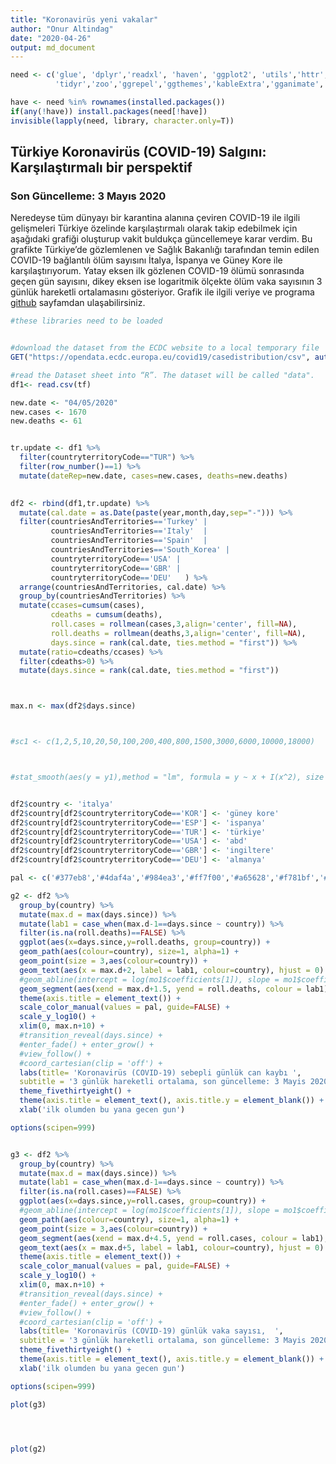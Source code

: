 ```yaml
---
title: "Koronavirüs yeni vakalar"
author: "Onur Altindag"
date: "2020-04-26"
output: md_document
---
```


```r
need <- c('glue', 'dplyr','readxl', 'haven', 'ggplot2', 'utils','httr', 'viridis', 'ggsci',
          'tidyr','zoo','ggrepel','ggthemes','kableExtra','gganimate','ftplottools','lubridate')

have <- need %in% rownames(installed.packages()) 
if(any(!have)) install.packages(need[!have]) 
invisible(lapply(need, library, character.only=T)) 
```

## Türkiye Koronavirüs (COVID-19) Salgını: Karşılaştırmalı bir perspektif

### Son Güncelleme: 3 Mayıs 2020 

Neredeyse tüm dünyayı bir karantina alanına çeviren COVID-19 ile ilgili gelişmeleri Türkiye özelinde  karşılaştırmalı olarak takip edebilmek için aşağıdaki grafiği oluşturup vakit buldukça güncellemeye karar verdim. Bu grafikte Türkiye'de gözlemlenen ve Sağlık Bakanlığı tarafından temin edilen COVID-19 bağlantılı ölüm sayısını İtalya, İspanya ve Güney Kore ile karşılaştırıyorum.  Yatay eksen ilk gözlenen COVID-19 ölümü sonrasında geçen gün sayısını, dikey eksen ise logaritmik ölçekte  ölüm vaka sayısının 3 günlük hareketli ortalamasını gösteriyor. Grafik ile ilgili veriye ve programa [github](https://github.com/ronuraltindag/personalweb/tree/master/content/posts) sayfamdan ulaşabilirsiniz.      



```r

#these libraries need to be loaded


#download the dataset from the ECDC website to a local temporary file
GET("https://opendata.ecdc.europa.eu/covid19/casedistribution/csv", authenticate(":", ":", type="ntlm"), write_disk(tf <- tempfile(fileext = ".csv")))

#read the Dataset sheet into “R”. The dataset will be called "data".
df1<- read.csv(tf)

new.date <- "04/05/2020"
new.cases <- 1670 
new.deaths <- 61


tr.update <- df1 %>%
  filter(countryterritoryCode=="TUR") %>%
  filter(row_number()==1) %>%
  mutate(dateRep=new.date, cases=new.cases, deaths=new.deaths) 
  

df2 <- rbind(df1,tr.update) %>%
  mutate(cal.date = as.Date(paste(year,month,day,sep="-"))) %>%
  filter(countriesAndTerritories=='Turkey' | 
         countriesAndTerritories=='Italy'  | 
         countriesAndTerritories=='Spain'  |
         countriesAndTerritories=='South_Korea' | 
         countryterritoryCode=='USA' | 
         countryterritoryCode=='GBR' | 
         countryterritoryCode=='DEU'   ) %>%
  arrange(countriesAndTerritories, cal.date) %>%
  group_by(countriesAndTerritories) %>%
  mutate(ccases=cumsum(cases), 
         cdeaths = cumsum(deaths), 
         roll.cases = rollmean(cases,3,align='center', fill=NA),  
         roll.deaths = rollmean(deaths,3,align='center', fill=NA), 
         days.since = rank(cal.date, ties.method = "first")) %>%
  mutate(ratio=cdeaths/ccases) %>%
  filter(cdeaths>0) %>%
  mutate(days.since = rank(cal.date, ties.method = "first")) 



max.n <- max(df2$days.since)




```

```r





#sc1 <- c(1,2,5,10,20,50,100,200,400,800,1500,3000,6000,10000,18000)



#stat_smooth(aes(y = y1),method = "lm", formula = y ~ x + I(x^2), size = 1)


df2$country <- 'italya'
df2$country[df2$countryterritoryCode=='KOR'] <- 'güney kore'
df2$country[df2$countryterritoryCode=='ESP'] <- 'ispanya'
df2$country[df2$countryterritoryCode=='TUR'] <- 'türkiye'
df2$country[df2$countryterritoryCode=='USA'] <- 'abd'
df2$country[df2$countryterritoryCode=='GBR'] <- 'ingiltere'
df2$country[df2$countryterritoryCode=='DEU'] <- 'almanya'

pal <- c('#377eb8','#4daf4a','#984ea3','#ff7f00','#a65628','#f781bf','#e41a1c')

g2 <- df2 %>% 
  group_by(country) %>%
  mutate(max.d = max(days.since)) %>%
  mutate(lab1 = case_when(max.d-1==days.since ~ country)) %>%
  filter(is.na(roll.deaths)==FALSE) %>%
  ggplot(aes(x=days.since,y=roll.deaths, group=country)) + 
  geom_path(aes(colour=country), size=1, alpha=1) + 
  geom_point(size = 3,aes(colour=country)) + 
  geom_text(aes(x = max.d+2, label = lab1, colour=country), hjust = 0) + 
  #geom_abline(intercept = log(mo1$coefficients[1]), slope = mo1$coefficients[2], colour='grey', linetype=2, size=2) +
  geom_segment(aes(xend = max.d+1.5, yend = roll.deaths, colour = lab1), linetype = 2) + 
  theme(axis.title = element_text()) + 
  scale_color_manual(values = pal, guide=FALSE) +
  scale_y_log10() +
  xlim(0, max.n+10) +
  #transition_reveal(days.since) + 
  #enter_fade() + enter_grow() + 
  #view_follow() +
  #coord_cartesian(clip = 'off') +
  labs(title= 'Koronavirüs (COVID-19) sebepli günlük can kaybı ', 
  subtitle = '3 günlük hareketli ortalama, son güncelleme: 3 Mayis 2020 ', x=' ',y='') +
  theme_fivethirtyeight() + 
  theme(axis.title = element_text(), axis.title.y = element_blank()) + 
  xlab('ilk olumden bu yana gecen gun')

options(scipen=999)



```

```r

g3 <- df2 %>% 
  group_by(country) %>%
  mutate(max.d = max(days.since)) %>%
  mutate(lab1 = case_when(max.d-1==days.since ~ country)) %>%
  filter(is.na(roll.cases)==FALSE) %>%
  ggplot(aes(x=days.since,y=roll.cases, group=country)) + 
  #geom_abline(intercept = log(mo1$coefficients[1]), slope = mo1$coefficients[2], colour='grey', linetype=2, size=2) +
  geom_path(aes(colour=country), size=1, alpha=1) + 
  geom_point(size = 3,aes(colour=country)) + 
  geom_segment(aes(xend = max.d+4.5, yend = roll.cases, colour = lab1), linetype = 2) + 
  geom_text(aes(x = max.d+5, label = lab1, colour=country), hjust = 0) + 
  theme(axis.title = element_text()) + 
  scale_color_manual(values = pal, guide=FALSE) +
  scale_y_log10() +
  xlim(0, max.n+10) +
  #transition_reveal(days.since) + 
  #enter_fade() + enter_grow() + 
  #view_follow() +
  #coord_cartesian(clip = 'off') +
  labs(title= 'Koronavirüs (COVID-19) günlük vaka sayısı,  ', 
  subtitle = '3 günlük hareketli ortalama, son güncelleme: 3 Mayis 2020 ', x=' ',y='') +
  theme_fivethirtyeight() + 
  theme(axis.title = element_text(), axis.title.y = element_blank()) + 
  xlab('ilk olumden bu yana gecen gun')

options(scipen=999)
``` 

```r

plot(g3)





```

```r

plot(g2)





```
